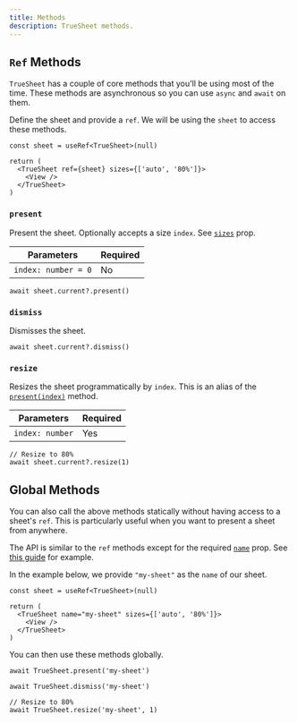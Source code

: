 ```yaml
---
title: Methods
description: TrueSheet methods.
---
```


## `Ref` Methods

`TrueSheet` has a couple of core methods that you'll be using most of the time. These methods are asynchronous so you can use `async` and `await` on them.

Define the sheet and provide a `ref`. We will be using the `sheet` to access these methods.
```tsx {4}
const sheet = useRef<TrueSheet>(null)

return (
  <TrueSheet ref={sheet} sizes={['auto', '80%']}>
    <View />
  </TrueSheet>
)
```

### `present`

Present the sheet. Optionally accepts a size `index`. See [`sizes`](/reference/props#sizes) prop.

| Parameters | Required |
| - | - |
| `index: number = 0` | No |

```tsx
await sheet.current?.present()
```


### `dismiss`

Dismisses the sheet.

```tsx
await sheet.current?.dismiss()
```

### `resize`

Resizes the sheet programmatically by `index`. This is an alias of the [`present(index)`](#present) method.

| Parameters | Required |
| - | - |
| `index: number` | Yes

```tsx
// Resize to 80%
await sheet.current?.resize(1)
```

## Global Methods

You can also call the above methods statically without having access to a sheet's `ref`. This is particularly useful when you want to present a sheet from anywhere.

The API is similar to the `ref` methods except for the required [`name`](/reference/props#name) prop. See [this guide](/guides/global-methods) for example.

In the example below, we provide `"my-sheet"` as the `name` of our sheet.
```tsx {4}
const sheet = useRef<TrueSheet>(null)

return (
  <TrueSheet name="my-sheet" sizes={['auto', '80%']}>
    <View />
  </TrueSheet>
)
```

You can then use these methods globally.

```tsx
await TrueSheet.present('my-sheet')
```
```tsx
await TrueSheet.dismiss('my-sheet')
```
```tsx
// Resize to 80%
await TrueSheet.resize('my-sheet', 1)
```
